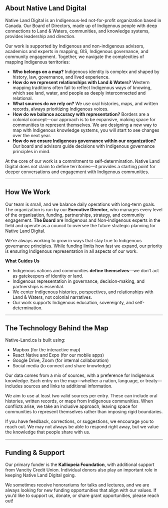 
## About Native Land Digital

Native Land Digital is an Indigenous-led not-for-profit organization based in Canada. Our Board of Directors, made up of Indigenous people with deep connections to Land & Waters, communities, and knowledge systems, provides leadership and direction.

Our work is supported by Indigenous and non-indigenous advisors, academics and experts in mapping, GIS, Indigenous governance, and community engagement. Together, we navigate the complexities of mapping Indigenous territories:
- **Who belongs on a map?** Indigenous identity is complex and shaped by history, law, governance, and lived experience.
- **How do we represent relationships with Land & Waters?** Western mapping traditions often fail to reflect Indigenous ways of knowing, which see land, water, and people as deeply interconnected and relational.
- **What sources do we rely on?** We use oral histories, maps, and written records, always prioritizing Indigenous voices.
- **How do we balance accuracy with representation?** Borders are a colonial concept—our approach is to be expansive, making space for communities to represent themselves. We are designing a new way to map with Indigenous knowledge systems, you will start to see changes over the next year. 
- **How do we ensure Indigenous governance within our organization?** Our board and advisors guide decisions with Indigenous governance principles in mind.

At the core of our work is a commitment to self-determination. Native Land Digital does not claim to define territories—it provides a starting point for deeper conversations and engagement with Indigenous communities.

--- 

## How We Work

Our team is small, and we balance daily operations with long-term goals. The organization is run by our **Executive Director**, who manages every level of the organisation, funding, partnerships, strategy, and community engagement. **The Board** are Indigenous and Non-Indigenous experts in the field and operate as a council to oversee the future strategic planning for Native Land Digital. 

We’re always working to grow in ways that stay true to Indigenous governance principles. While funding limits how fast we expand, our priority is ensuring Indigenous representation in all aspects of our work.

**What Guides Us**

- Indigenous nations and communities **define themselves**—we don’t act as gatekeepers of identity or land.
- Indigenous representation in governance, decision-making, and partnerships is essential.
- We center Indigenous histories, perspectives, and relationships with Land & Waters, not colonial narratives.
- Our work supports Indigenous education, sovereignty, and self-determination.

--- 

## The Technology Behind the Map

Native-Land.ca is built using:
- Mapbox (for the interactive map)
- React Native and Expo (for our mobile apps)
- Google Drive, Zoom (for internal collaboration)
- Social media (to connect and share knowledge)

Our data comes from a mix of sources, with a preference for Indigenous knowledge. Each entry on the map—whether a nation, language, or treaty—includes sources and links to additional information.

We aim to use at least two valid sources per entry. These can include oral histories, written records, or maps from Indigenous communities. When conflicts arise, we take an inclusive approach, leaving space for communities to represent themselves rather than imposing rigid boundaries.

If you have feedback, corrections, or suggestions, we encourage you to reach out. We may not always be able to respond right away, but we value the knowledge that people share with us.

--- 

## Funding & Support

Our primary funder is the **Kalliopeia Foundation**, with additional support from Vancity Credit Union. Individual donors also play an important role in keeping Native Land Digital going.

We sometimes receive honorariums for talks and lectures, and we are always looking for new funding opportunities that align with our values. If you’d like to support us, donate, or share grant opportunities, please reach out!

